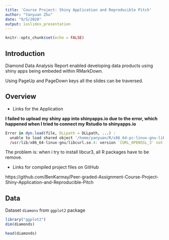 ```yaml
---
title: 'Course Project: Shiny Application and Reproducible Pitch'
author: "Yanyuan Zhu"
date: "9/5/2020"
output: ioslides_presentation
---
```


```r
knitr::opts_chunk$set(echo = FALSE)
```

## Introduction

Diamond Data Analysis Report enabled developing data products using shiny apps being embeded within RMarkDown.

Using PageUp and PageDown keys all the slides can be traversed.

## Overview

- Links for the Application

**I failed to upload my shiny app into shinyapps.io due to the error, which happened when I tried to connect my Rstudio to shinyapps.io**
```r
Error in dyn.load(file, DLLpath = DLLpath, ...) : 
  unable to load shared object '/home/yanyuan/R/x86_64-pc-linux-gnu-library/4.0/curl/libs/curl.so':
  /usr/lib/x86_64-linux-gnu/libcurl.so.4: version `CURL_OPENSSL_3' not found (required by /home/yanyuan/R/x86_64-pc-linux-gnu-library/4.0/curl/libs/curl.so)
```
The problem is: when i try to install libcur3, all R packages have to be remove.

- Links for compiled project files on GitHub

https://github.com/BenKarmay/Peer-graded-Assignment-Course-Project-Shiny-Application-and-Reproducible-Pitch

## Data

Dataset `diamons` from `ggplot2` package

```r
library("ggplot2")
dim(diamonds)
```

```r
head(diamonds)
```

